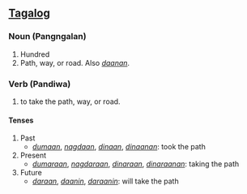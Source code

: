 ==[[Tagalog]]==

===Noun (Pangngalan)===

#Hundred
#Path, way, or road. Also ''[[daanan]]''.

===Verb (Pandiwa)===

#to take the path, way, or road.

====Tenses====

#Past
#* ''[[dumaan]]'', ''[[nagdaan]]'', ''[[dinaan]]'', ''[[dinaanan]]'': took the path
#Present
#* ''[[dumaraan]]'', ''[[nagdaraan]]'', ''[[dinaraan]]'', ''[[dinaraanan]]'': taking the path
#Future
#* ''[[daraan]]'', ''[[daanin]]'', ''[[daraanin]]'': will take the path